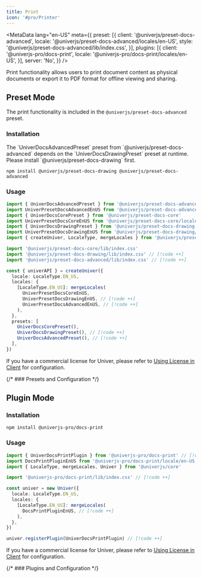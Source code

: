 ```yaml
---
title: Print
icon: '#pro/Printer'
---
```


<MetaData
  lang="en-US"
  meta={{
    preset: [{
      client: '@univerjs/preset-docs-advanced',
      locale: '@univerjs/preset-docs-advanced/locales/en-US',
      style: '@univerjs/preset-docs-advanced/lib/index.css',
    }],
    plugins: [{
      client: '@univerjs-pro/docs-print',
      locale: '@univerjs-pro/docs-print/locales/en-US',
    }],
    server: 'No',
  }}
/>

Print functionality allows users to print document content as physical documents or export it to PDF format for offline viewing and sharing.

## Preset Mode

The print functionality is included in the `@univerjs/preset-docs-advanced` preset.

### Installation

<Callout>
  The `UniverDocsAdvancedPreset` preset from `@univerjs/preset-docs-advanced` depends on the `UniverDocsDrawingPreset` preset at runtime. Please install `@univerjs/preset-docs-drawing` first.
</Callout>

```package-install
npm install @univerjs/preset-docs-drawing @univerjs/preset-docs-advanced
```

### Usage

```typescript
import { UniverDocsAdvancedPreset } from '@univerjs/preset-docs-advanced' // [!code ++]
import UniverPresetDocsAdvancedEnUS from '@univerjs/preset-docs-advanced/locales/en-US' // [!code ++]
import { UniverDocsCorePreset } from '@univerjs/preset-docs-core'
import UniverPresetDocsCoreEnUS from '@univerjs/preset-docs-core/locales/en-US'
import { UniverDocsDrawingPreset } from '@univerjs/preset-docs-drawing' // [!code ++]
import UniverPresetDocsDrawingEnUS from '@univerjs/preset-docs-drawing/locales/en-US' // [!code ++]
import { createUniver, LocaleType, mergeLocales } from '@univerjs/presets'

import '@univerjs/preset-docs-core/lib/index.css'
import '@univerjs/preset-docs-drawing/lib/index.css' // [!code ++]
import '@univerjs/preset-docs-advanced/lib/index.css' // [!code ++]

const { univerAPI } = createUniver({
  locale: LocaleType.EN_US,
  locales: {
    [LocaleType.EN_US]: mergeLocales(
      UniverPresetDocsCoreEnUS,
      UniverPresetDocsDrawingEnUS, // [!code ++]
      UniverPresetDocsAdvancedEnUS, // [!code ++]
    ),
  },
  presets: [
    UniverDocsCorePreset(),
    UniverDocsDrawingPreset(), // [!code ++]
    UniverDocsAdvancedPreset(), // [!code ++]
  ],
})
```

If you have a commercial license for Univer, please refer to [Using License in Client](/guides/pro/license#in-preset-mode) for configuration.

{/* ### Presets and Configuration */}

## Plugin Mode

### Installation

```package-install
npm install @univerjs-pro/docs-print
```

### Usage

```typescript
import { UniverDocsPrintPlugin } from '@univerjs-pro/docs-print' // [!code ++]
import DocsPrintPluginEnUS from '@univerjs-pro/docs-print/locale/en-US' // [!code ++]
import { LocaleType, mergeLocales, Univer } from '@univerjs/core'

import '@univerjs-pro/docs-print/lib/index.css' // [!code ++]

const univer = new Univer({
  locale: LocaleType.EN_US,
  locales: {
    [LocaleType.EN_US]: mergeLocales(
      DocsPrintPluginEnUS, // [!code ++]
    ),
  },
})

univer.registerPlugin(UniverDocsPrintPlugin) // [!code ++]
```

If you have a commercial license for Univer, please refer to [Using License in Client](/guides/pro/license#in-plugin-mode) for configuration.

{/* ### Plugins and Configuration */}
